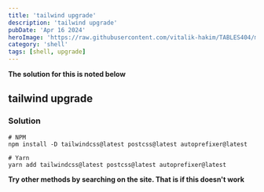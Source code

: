 ```yaml
---
title: 'tailwind upgrade'
description: 'tailwind upgrade'
pubDate: 'Apr 16 2024'
heroImage: 'https://raw.githubusercontent.com/vitalik-hakim/TABLES404/main/error_b/SHELL.jpg'
category: 'shell'
tags: [shell, upgrade]
---
```


**The solution for this is noted below**

## tailwind upgrade

### Solution

```shell
# NPM
npm install -D tailwindcss@latest postcss@latest autoprefixer@latest

# Yarn
yarn add tailwindcss@latest postcss@latest autoprefixer@latest
```

**Try other methods by searching on the site. That is if this doesn't work**
